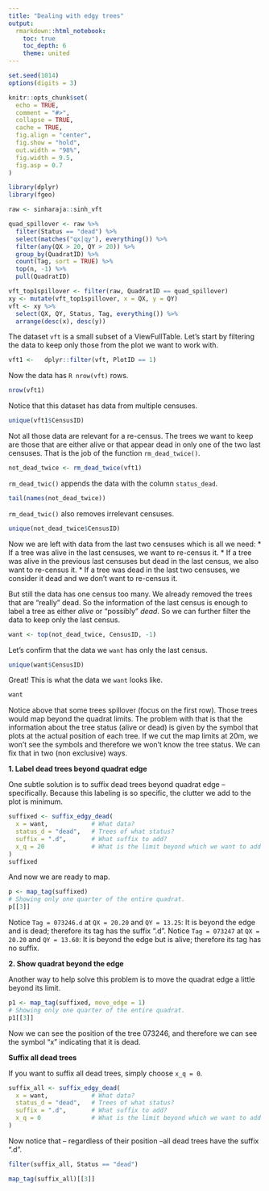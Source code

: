 ```yaml
---
title: "Dealing with edgy trees"
output: 
  rmarkdown::html_notebook:
    toc: true
    toc_depth: 6
    theme: united
---
```


```r
set.seed(1014)
options(digits = 3)

knitr::opts_chunk$set(
  echo = TRUE,
  comment = "#>",
  collapse = TRUE,
  cache = TRUE,
  fig.align = "center",
  fig.show = "hold",
  out.width = "98%", 
  fig.width = 9.5, 
  fig.asp = 0.7
)
```

```r
library(dplyr)
library(fgeo)
```

```r
raw <- sinharaja::sinh_vft

quad_spillover <- raw %>% 
  filter(Status == "dead") %>% 
  select(matches("qx|qy"), everything()) %>% 
  filter(any(QX > 20, QY > 20)) %>% 
  group_by(QuadratID) %>% 
  count(Tag, sort = TRUE) %>% 
  top(n, -1) %>% 
  pull(QuadratID)
```

```r
vft_top1spillover <- filter(raw, QuadratID == quad_spillover)
xy <- mutate(vft_top1spillover, x = QX, y = QY)
vft <- xy %>% 
  select(QX, QY, Status, Tag, everything()) %>%
  arrange(desc(x), desc(y))
```

The dataset `vft` is a small subset of a ViewFullTable. Let's start by filtering the data to keep only those from the plot we want to work with.

```r
vft1 <-   dplyr::filter(vft, PlotID == 1)
```

Now the data has `R nrow(vft)` rows.

```r
nrow(vft1)
```

Notice that this dataset has data from multiple censuses.

```r
unique(vft1$CensusID)
```

Not all those data are relevant for a re-census. The trees we want to keep are those that are either alive or that appear dead in only one of the two last censuses. That is the job of the function `rm_dead_twice()`.

```r
not_dead_twice <- rm_dead_twice(vft1)
```

`rm_dead_twic()` appends the data with the column `status_dead`.

```r
tail(names(not_dead_twice))
```

`rm_dead_twic()` also removes irrelevant censuses. 

```r
unique(not_dead_twice$CensusID)
```

Now we are left with data from the last two censuses which is all we need:
* If a tree was alive in the last censuses, we want to re-census it.
* If a tree was alive in the previous last censuses but dead in the last census, we also want to re-census it.
* If a tree was dead in the last two censuses, we consider it dead and we don't want to re-census it.

But still the data has one census too many. We already removed the trees that are "really" dead. So the information of the last census is enough to label a tree as either _alive_ or "possibly" _dead_. So we can further filter the data to keep only the last census.

```r
want <- top(not_dead_twice, CensusID, -1)
```

Let's confirm that the data we `want` has only the last census.

```r
unique(want$CensusID)
```

Great! This is what the data we `want` looks like.

```r
want
```

Notice above that some trees spillover (focus on the first row). Those trees would map beyond the quadrat limits. The problem with that is that the information about the tree status (alive or dead) is given by the symbol that plots at the actual position of each tree. If we cut the map limits at 20m, we won't see the symbols and therefore we won't know the tree status. We can fix that in two (non exclusive) ways.

__1. Label dead trees beyond quadrat edge__

One subtle solution is to suffix dead trees beyond quadrat edge -- specifically. Because this labeling is so specific, the clutter we add to the plot is minimum.

```r
suffixed <- suffix_edgy_dead(
  x = want,            # What data?
  status_d = "dead",   # Trees of what status?
  suffix = ".d",       # What suffix to add?
  x_q = 20             # What is the limit beyond which we want to add a suffix?
)
suffixed
```

And now we are ready to map.

```r
p <- map_tag(suffixed)
# Showing only one quarter of the entire quadrat.
p[[3]]
```

Notice `Tag = 073246.d` at `QX = 20.20` and `QY = 13.25`: It is beyond the edge and is dead; therefore its tag has the suffix ".d".
Notice `Tag = 073247` at `QX = 20.20` and `QY = 13.60`: It is beyond the edge but is alive; therefore its tag has no suffix.

__2. Show quadrat beyond the edge__

Another way to help solve this problem is to move the quadrat edge a little beyond its limit.

```r
p1 <- map_tag(suffixed, move_edge = 1)
# Showing only one quarter of the entire quadrat.
p1[[3]]
```

Now we can see the position of the tree 073246, and therefore we can see the symbol "x" indicating that it is dead.

__Suffix all dead trees__

If you want to suffix all dead trees, simply choose `x_q = 0`.

```r
suffix_all <- suffix_edgy_dead(
  x = want,            # What data?
  status_d = "dead",   # Trees of what status?
  suffix = ".d",       # What suffix to add?
  x_q = 0              # What is the limit beyond which we want to add a suffix?
)
```

Now notice that -- regardless of their position --all dead trees have the suffix ".d".

```r
filter(suffix_all, Status == "dead")
```

```r
map_tag(suffix_all)[[3]]
```

